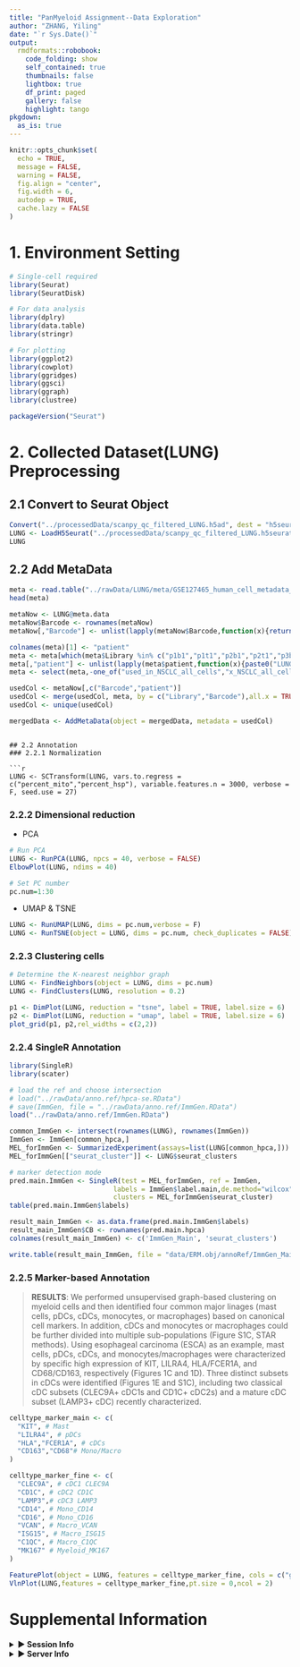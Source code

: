 ```yaml
---
title: "PanMyeloid Assignment--Data Exploration"
author: "ZHANG, Yiling"
date: "`r Sys.Date()`"
output:
  rmdformats::robobook:
    code_folding: show
    self_contained: true
    thumbnails: false
    lightbox: true
    df_print: paged
    gallery: false
    highlight: tango
pkgdown:
  as_is: true    
---
```



```r
knitr::opts_chunk$set(
  echo = TRUE,
  message = FALSE,
  warning = FALSE,
  fig.align = "center",
  fig.width = 6,
  autodep = TRUE,
  cache.lazy = FALSE
)
```

# 1. Environment Setting

```r
# Single-cell required
library(Seurat)
library(SeuratDisk)

# For data analysis
library(dplry)
library(data.table)
library(stringr)

# For plotting
library(ggplot2)
library(cowplot)
library(ggridges)
library(ggsci)
library(ggraph)
library(clustree)
```

```r
packageVersion("Seurat")
```

# 2. Collected Dataset(LUNG) Preprocessing
## 2.1 Convert to Seurat Object
```r
Convert("../processedData/scanpy_qc_filtered_LUNG.h5ad", dest = "h5seurat", overwrite = TRUE)
LUNG <- LoadH5Seurat("../processedData/scanpy_qc_filtered_LUNG.h5seurat")
LUNG
```

## 2.2 Add MetaData
```r
meta <- read.table("../rawData/LUNG/meta/GSE127465_human_cell_metadata_54773x25.tsv.gz",header = T,sep = "\t")
head(meta)
```

```r
metaNow <- LUNG@meta.data
metaNow$Barcode <- rownames(metaNow)
metaNow[,"Barcode"] <- unlist(lapply(metaNow$Barcode,function(x){return(strsplit(x, "-")[[1]][1])}))

colnames(meta)[1] <- "patient"
meta <- meta[which(meta$Library %in% c("p1b1","p1t1","p2b1","p2t1","p3b1","p3t1","p4b1","p4t1","p5t1","p6b1","p6t1","p7b1","p7t1")),]
meta[,"patient"] <- unlist(lapply(meta$patient,function(x){paste0("LUNG_",x)}))
meta <- select(meta,-one_of("used_in_NSCLC_all_cells","x_NSCLC_all_cells","y_NSCLC_all_cells","used_in_NSCLC_and_blood_immune","x_NSCLC_and_blood_immune","y_NSCLC_and_blood_immune","used_in_NSCLC_immune","x_NSCLC_immune","y_NSCLC_immune","used_in_NSCLC_non_immune","x_NSCLC_non_immune","y_NSCLC_non_immune","used_in_blood","x_blood","y_blood"))

usedCol <- metaNow[,c("Barcode","patient")]
usedCol <- merge(usedCol, meta, by = c("Library","Barcode"),all.x = TRUE)
usedCol <- unique(usedCol)

mergedData <- AddMetaData(object = mergedData, metadata = usedCol)
```
```

## 2.2 Annotation
### 2.2.1 Normalization

```r
LUNG <- SCTransform(LUNG, vars.to.regress = c("percent_mito","percent_hsp"), variable.features.n = 3000, verbose = F, seed.use = 27)
```

### 2.2.2 Dimensional reduction

* PCA
```r
# Run PCA
LUNG <- RunPCA(LUNG, npcs = 40, verbose = FALSE)
ElbowPlot(LUNG, ndims = 40)
```

```r
# Set PC number
pc.num=1:30
```

* UMAP & TSNE
```r
LUNG <- RunUMAP(LUNG, dims = pc.num,verbose = F)
LUNG <- RunTSNE(object = LUNG, dims = pc.num, check_duplicates = FALSE)
```

### 2.2.3 Clustering cells

```r
# Determine the K-nearest neighbor graph
LUNG <- FindNeighbors(object = LUNG, dims = pc.num)
LUNG <- FindClusters(LUNG, resolution = 0.2)
```

```r
p1 <- DimPlot(LUNG, reduction = "tsne", label = TRUE, label.size = 6)
p2 <- DimPlot(LUNG, reduction = "umap", label = TRUE, label.size = 6)
plot_grid(p1, p2,rel_widths = c(2,2))
```

### 2.2.4 SingleR Annotation
```r
library(SingleR)
library(scater)
```

```r
# load the ref and choose intersection
# load("../rawData/anno.ref/hpca-se.RData")
# save(ImmGen, file = "../rawData/anno.ref/ImmGen.RData")
load("../rawData/anno.ref/ImmGen.RData")

common_ImmGen <- intersect(rownames(LUNG), rownames(ImmGen))
ImmGen <- ImmGen[common_hpca,]
MEL_forImmGen <- SummarizedExperiment(assays=list(LUNG[common_hpca,])) %>% logNormCounts()
MEL_forImmGen[["seurat_cluster"]] <- LUNG$seurat_clusters

# marker detection mode
pred.main.ImmGen <- SingleR(test = MEL_forImmGen, ref = ImmGen,
                          labels = ImmGen$label.main,de.method="wilcox",
                          clusters = MEL_forImmGen$seurat_cluster)
table(pred.main.ImmGen$labels)

result_main_ImmGen <- as.data.frame(pred.main.ImmGen$labels)
result_main_ImmGen$CB <- rownames(pred.main.hpca)
colnames(result_main_ImmGen) <- c('ImmGen_Main', 'seurat_clusters')

write.table(result_main_ImmGen, file = "data/ERM.obj/annoRef/ImmGen_Main_Res3.txt", sep = '\t', row.names = FALSE, col.names = TRUE, quote = FALSE)
```



### 2.2.5 Marker-based Annotation

> **RESULTS**: We performed unsupervised graph-based clustering on myeloid cells and then identified four common major linages (mast cells, pDCs, cDCs, monocytes, or macrophages) based on canonical cell markers. In addition, cDCs and monocytes or macrophages could be further divided into multiple sub-populations (Figure S1C, STAR methods). Using esophageal carcinoma (ESCA) as an example, mast cells, pDCs, cDCs, and monocytes/macrophages were characterized by specific high expression of KIT, LILRA4, HLA/FCER1A, and CD68/CD163, respectively (Figures 1C and 1D). Three distinct subsets in cDCs were identified (Figures 1E and S1C), including two classical cDC subsets (CLEC9A+ cDC1s and CD1C+ cDC2s) and a mature cDC subset (LAMP3+ cDC) recently characterized.

```r
celltype_marker_main <- c(
  "KIT", # Mast
  "LILRA4", # pDCs
  "HLA","FCER1A", # cDCs
  "CD163","CD68"# Mono/Macro
)

celltype_marker_fine <- c(
  "CLEC9A", # cDC1 CLEC9A
  "CD1C", # cDC2 CD1C
  "LAMP3",# cDC3 LAMP3
  "CD14", # Mono_CD14
  "CD16", # Mono_CD16
  "VCAN", # Macro_VCAN
  "ISG15", # Macro_ISG15
  "C1QC", # Macro_C1QC
  "MK167" # Myeloid_MK167
)

FeaturePlot(object = LUNG, features = celltype_marker_fine, cols = c("grey", "blue"), reduction = "umap")
VlnPlot(LUNG,features = celltype_marker_fine,pt.size = 0,ncol = 2)
```


# Supplemental Information

<details><summary>**▶ Session Info**</summary>
```r
sessionInfo()
```
</details>


<details><summary>**▶ Server Info**</summary>
* Linux Version
```bash
cat /etc/os-release
```

* CPU info
```bash
lscpu | head -25
```
</details>